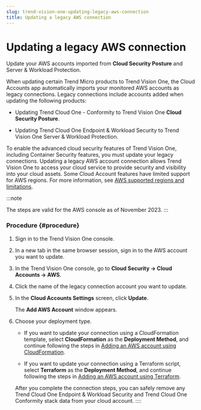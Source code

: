 ```yaml
---
slug: trend-vision-one-updating-legacy-aws-connection
title: Updating a legacy AWS connection
---
```

# Updating a legacy AWS connection

Update your AWS accounts imported from **Cloud Security Posture** and Server & Workload Protection.

When updating certain Trend Micro products to Trend Vision One, the Cloud Accounts app automatically imports your monitored AWS accounts as legacy connections. Legacy connections include accounts added when updating the following products:

- Updating Trend Cloud One - Conformity to Trend Vision One **Cloud Security Posture**.

- Updating Trend Cloud One Endpoint & Workload Security to Trend Vision One Server & Workload Protection.

To enable the advanced cloud security features of Trend Vision One, including Container Security features, you must update your legacy connections. Updating a legacy AWS account connection allows Trend Vision One to access your cloud service to provide security and visibility into your cloud assets. Some Cloud Account features have limited support for AWS regions. For more information, see [AWS supported regions and limitations](aws-supported-regions-limitations.mdx).

:::note

The steps are valid for the AWS console as of November 2023.
:::

### Procedure {#procedure}

1.  Sign in to the Trend Vision One console.

2.  In a new tab in the same browser session, sign in to the AWS account you want to update.

3.  In the Trend Vision One console, go to **Cloud Security → Cloud Accounts → AWS**.

4.  Click the name of the legacy connection account you want to update.

5.  In the **Cloud Accounts Settings** screen, click **Update**.

    The **Add AWS Account** window appears.

6.  Choose your deployment type.

    - If you want to update your connection using a CloudFormation template, select **CloudFormation** as the **Deployment Method**, and continue following the steps in [Adding an AWS account using CloudFormation](adding-aws-account.mdx).

    - If you want to update your connection using a Terraform script, select **Terraform** as the **Deployment Method**, and continue following the steps in [Adding an AWS account using Terraform](adding-aws-account-using-terraform.mdx).

    After you complete the connection steps, you can safely remove any Trend Cloud One Endpoint & Workload Security and Trend Cloud One Conformity stack data from your cloud account.
::::
